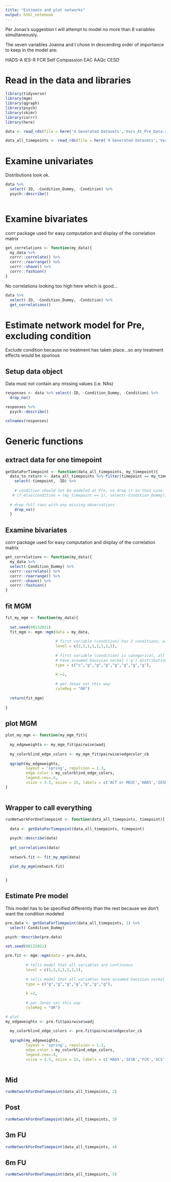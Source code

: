 ```yaml
---
title: "Estimate and plot networks"
output: html_notebook
---
```

Per Jonas's suggestion I will attempt to model no more than 8 variables simultaneously.

The seven variables Joanna and I chose in descending order of importance to keep in the model are:

HADS-A
IES-R
FCR
Self Compassion
EAC
AAQc
CESD

# Read in the data and libraries

```r
library(tidyverse)
library(mgm)
library(qgraph)
library(psych)
library(skimr)  
library(corrr)
library(here)

``` 

```r
data <- read_rds(file = here('4 Generated Datasets','Vars_At_Pre_Data.rds'))

data_all_timepoints <- read_rds(file = here('4 Generated Datasets','Vars_At_All_Timepoints.rds'))
```

# Examine univariates

Distributions look ok.

```r
data %>%  
  select(-ID, -Condition_Dummy, -Condition) %>%
  psych::describe()
  

```

# Examine bivariates

corrr package used for easy computation and display of the correlation matrix

```r

get_correlations <- function(my_data){
  my_data %>%
  corrr::correlate() %>%
  corrr::rearrange() %>%
  corrr::shave() %>%
  corrr::fashion()
}

```

No correlations looking too high here which is good...
```r
data %>%
  select(-ID, -Condition_Dummy, -Condition) %>%
  get_correlations()
```

# Estimate network model for Pre, excluding condition

Exclude condition because no treatment has taken place...so any treatment effects would be spurious

## Setup data object

Data must not contain any missing values (i.e. NAs)


```r

responses <- data %>% select(-ID, -Condition_Dummy, -Condition) %>%
  drop_na()

responses %>%
  psych::describe()

colnames(responses)

```



# Generic functions

## extract data for one timepoint

```r

getDataForTimepoint <- function(data_all_timepoints, my_timepoint){
  data_to_return <- data_all_timepoints %>% filter(timepoint == my_timepoint) %>%
    select(-timepoint, -ID) %>%
    
    # condition should not be modeled at Pre, so drop it in that case
   # if_else(condition = (my_timepoint == 1), select(-Condition_Dummy), select(everything())) %>%
    
  # drop full rows with any missing observations
    drop_na()
  }

```


## Examine bivariates

corrr package used for easy computation and display of the correlation matrix

```r

get_correlations <- function(my_data){
  my_data %>%
  select(-Condition_Dummy) %>%
  corrr::correlate() %>%
  corrr::rearrange() %>%
  corrr::shave() %>%
  corrr::fashion()
}

```

## fit MGM
```r

fit_my_mgm <- function(my_data){
  
  set.seed(08132021)
  fit_mgm <- mgm::mgm(data = my_data, 
                      
                      # first variable (condition) has 2 conditions, all others are continuous
                      level = c(2,1,1,1,1,1,1,1), 
                      
                      # first variable (condition) is categorical, all others 
                      # have assumed Gaussian normal ('g') distributions
                      type = c("c","g","g","g","g","g","g","g"), 
                      
                      k =2,
                      
                      # per Jonas set this way
                      ruleReg = "OR")
  
  return(fit_mgm)
  
}

```

## plot MGM
```r

plot_my_mgm <- function(my_mgm_fit){
  
  my_edgeweights <- my_mgm_fit$pairwise$wadj
  
  my_colorblind_edge_colors <- my_mgm_fit$pairwise$edgecolor_cb
  
  qgraph(my_edgeweights, 
         layout = 'spring', repulsion = 1.3,
         edge.color = my_colorblind_edge_colors, 
         legend.cex=.4, 
         vsize = 3.5, esize = 15, labels = c('ACT or MEUC','HADS','IESR','FCR','SCS','EAC','AAQc','CESD'))
}
  


```

## Wrapper to call everything

```r

runNetworkForOneTimepoint <- function(data_all_timepoints, timepoint){
  
  data <- getDataForTimepoint(data_all_timepoints, timepoint)

  psych::describe(data)
  
  get_correlations(data)
  
  network.fit <- fit_my_mgm(data)
  
  plot_my_mgm(network.fit)


}


```

## Estimate Pre model

This model has to be specified differently than the rest because we don't want the condition modeled

```r

pre.data <- getDataForTimepoint(data_all_timepoints, 1) %>%
  select(-Condition_Dummy)

psych::describe(pre.data)
  
set.seed(08132021)

pre.fit <- mgm::mgm(data = pre.data, 
         
         # tells model that all variables are continuous
         level = c(1,1,1,1,1,1,1), 
         
         # tells model that all variables have assumed Gaussian normal distribution
         type = c("g","g","g","g","g","g","g"), 
         
         k =2,
         
         # per Jonas set this way
         ruleReg = "OR")

# plot
my_edgeweights <- pre.fit$pairwise$wadj
  
  my_colorblind_edge_colors <- pre.fit$pairwise$edgecolor_cb
  
  qgraph(my_edgeweights, 
         layout = 'spring', repulsion = 1.3,
         edge.color = my_colorblind_edge_colors, 
         legend.cex=.4, 
         vsize = 3.5, esize = 15, labels = c('HADS','IESR','FCR','SCS','EAC','AAQc','CESD'))
         

```


## Mid
```r

runNetworkForOneTimepoint(data_all_timepoints, 2)

```

## Post

```r
runNetworkForOneTimepoint(data_all_timepoints, 3)


```

## 3m FU

```r
runNetworkForOneTimepoint(data_all_timepoints, 4)

```

## 6m FU
```r
runNetworkForOneTimepoint(data_all_timepoints, 5)
```
